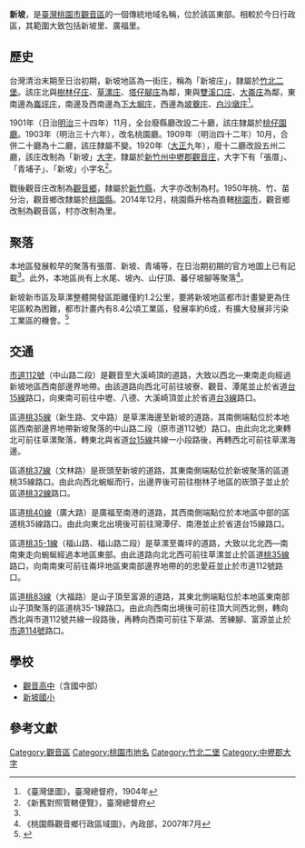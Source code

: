 {{noteTA　
|1 = zh-cn:庄; zh-hk:庄; zh-tw:庄;
}}
'''新坡'''，是[[臺灣|臺灣]][[桃園市|桃園市]][[觀音區|觀音區]]的一個傳統地域名稱，位於該區東部。相較於今日行政區，其範圍大致包括新坡里、廣福里。

==歷史==
台灣清治末期至日治初期，新坡地區為一街庄，稱為「新坡庄」，隸屬於[[竹北二堡|竹北二堡]]。該庄北與[[樹林仔庄|樹林仔庄]]、[[草漯庄|草漯庄]]、[[塔仔腳庄|塔仔腳庄]]為鄰，東與[[雙溪口_(桃園市)|雙溪口庄]]、[[大崙_(桃園市)|大崙庄]]為鄰，東南邊為[[崙坪庄|崙坪庄]]，南邊及西南邊為[[下大堀庄|下大堀庄]]，西邊為[[坡藔庄|坡藔庄]]、[[白沙屯_(桃園市)|白沙墩庄]]<ref name="臺灣堡圖">《臺灣堡圖》，臺灣總督府，1904年</ref>。

1901年（日治[[明治|明治]]三十四年）11月，全台廢縣廳改設二十廳，該庄隸屬於[[桃仔園廳|桃仔園廳]]。1903年（明治三十六年），改名桃園廳。1909年（明治四十二年）10月，合併二十廳為十二廳，該庄隸屬不變。1920年（[[大正|大正]]九年），廢十二廳改設五州二廳，該庄改制為「新坡」[[大字|大字]]，隸屬於[[新竹州|新竹州]][[中壢郡|中壢郡]][[觀音庄|觀音庄]]，大字下有「張厝」、「青埔子」、「新坡」小字名<ref>《新舊對照管轄便覽》，臺灣總督府</ref>。

戰後觀音庄改制為[[觀音區|觀音鄉]]，隸屬於[[新竹縣|新竹縣]]，大字亦改制為村。1950年桃、竹、苗分治，觀音鄉改隸屬於[[桃園縣|桃園縣]]。2014年12月，桃園縣升格為直轄[[桃園市|桃園市]]，觀音鄉改制為觀音區，村亦改制為里。

==聚落==
本地區發展較早的聚落有張厝、新坡、青埔等，在日治期初期的官方地圖上已有記載<ref name="臺灣堡圖"/>。此外，本地區尚有上水尾、坡內、山仔頂、蕃仔坡腳等聚落<ref>《桃園縣觀音鄉行政區域圖》，內政部，2007年7月</ref>。

新坡新市區及草漯整體開發區距離僅約1.2公里，要將新坡地區都市計畫變更為住宅區較為困難，都市計畫內有8.4公頃工業區，發展率約6成，有擴大發展非污染工業區的機會。<ref>{{Cite web |url=https://tyenews.com/2020/06/64164/ |title=觀音新坡都市計畫擴大既有工業區發展非污染產業 |access-date=2020-06-17 |archive-date=2021-03-02 |archive-url=https://web.archive.org/web/20210302214343/https://tyenews.com/2020/06/64164/ |dead-url=no }}</ref>

==交通==
[[市道112號|市道112號]]（中山路二段）是觀音至大溪崎頂的道路，大致以西北—東南走向經過新坡地區西南部邊界地帶。由該道路向西北可前往坡寮、觀音、潭尾並止於省道[[台15線|台15線]]路口，向東南可前往中壢、八德、大溪崎頂並止於省道[[台3線|台3線]]路口。

區道[[桃35線|桃35線]]（新生路、文中路）是草漯海邊至新坡的道路，其南側端點位於本地區西南部邊界地帶新坡聚落的中山路二段（原市道112號）路口。由此向北北東轉北可前往草漯聚落，轉東北與省道[[台15線|台15線]]共線一小段路後，再轉西北可前往草漯海邊。

區道[[桃37線|桃37線]]（文林路）是崁頭至新坡的道路，其東南側端點位於新坡聚落的區道桃35線路口。由此向西北蜿蜒而行，出邊界後可前往樹林子地區的崁頭子並止於區道[[桃32線|桃32線]]路口。

區道[[桃40線|桃40線]]（廣大路）是廣福至南港的道路，其西南側端點位於本地區中部的區道桃35線路口。由此向東北出境後可前往灣潭仔、南港並止於省道台15線路口。

區道[[桃35-1線|桃35-1線]]（福山路、福山路二段）是草漯至崙坪的道路，大致以北北西—南南東走向蜿蜒經過本地區東部。由此道路向北北西可前往草漯並止於區道[[桃35線|桃35線]]路口，向南南東可前往崙坪地區東南部邊界地帶的的忠愛莊並止於市道112號路口。

區道[[桃83線|桃83線]]（大福路）是山子頂至富源的道路，其東北側端點位於本地區東南部山子頂聚落的區道桃35-1線路口。由此向西南出境後可前往頂大同西北側，轉向西北與市道112號共線一段路後，再轉向西南可前往下草湖、苦練腳、富源並止於[[市道114號|市道114號]]路口。


==學校==
*[[觀音高中|觀音高中]]（含國中部）
*[[新坡國小|新坡國小]]

==參考文獻==
{{reflist}}

{{中壢郡}}

[[Category:觀音區|Category:觀音區]]
[[Category:桃園市地名|Category:桃園市地名]]
[[Category:竹北二堡|Category:竹北二堡]]
[[Category:中壢郡大字|Category:中壢郡大字]]